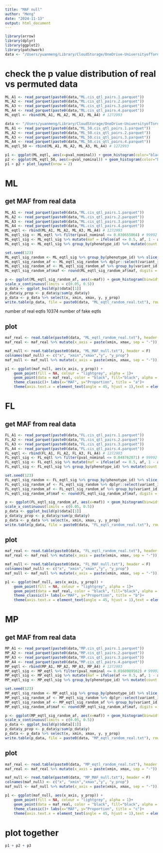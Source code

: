 ```yaml
---
title: "MAF null"
author: "Meng"
date: "2024-11-13"
output: html_document
---
```


```r
library(arrow)
library(dplyr)
library(ggplot2)
library(patchwork)
data <- "/Users/yuanmeng/Library/CloudStorage/OneDrive-UniversityofToronto/Manuscripts/rumex_eqtl/eqtl/"
```

# check the p value distribution of real vs permuted data
```r
ML_A1 <- read_parquet(paste0(data,"ML.cis_qtl_pairs.1.parquet"))
ML_A2 <- read_parquet(paste0(data,"ML.cis_qtl_pairs.2.parquet"))
ML_A3 <- read_parquet(paste0(data,"ML.cis_qtl_pairs.3.parquet"))
ML_A4 <- read_parquet(paste0(data,"ML.cis_qtl_pairs.4.parquet"))
ML_eqtl <- rbind(ML_A1, ML_A2, ML_A3, ML_A4) # 1272993

data <- "/Users/yuanmeng/Library/CloudStorage/OneDrive-UniversityofToronto/Manuscripts/rumex_eqtl/ml/"
ML_A1 <- read_parquet(paste0(data,"ML_50.cis_qtl_pairs.1.parquet"))
ML_A2 <- read_parquet(paste0(data,"ML_50.cis_qtl_pairs.2.parquet"))
ML_A3 <- read_parquet(paste0(data,"ML_50.cis_qtl_pairs.3.parquet"))
ML_A4 <- read_parquet(paste0(data,"ML_50.cis_qtl_pairs.4.parquet"))
ML_eqtl_50 <- rbind(ML_A1, ML_A2, ML_A3, ML_A4) # 1272993

p1 <- ggplot(ML_eqtl, aes(x=pval_nominal)) + geom_histogram(color="black", fill="white", binwidth = 0.005) + theme_classic() + xlab("p-value")+ggtitle("real")
p2 <- ggplot(ML_eqtl_50, aes(x=pval_nominal)) + geom_histogram(color="black", fill="white", binwidth = 0.005) + theme_classic() + xlab("p-value")+ggtitle("1 permutation")
p1 + p2 + plot_layout(nrow = 2)
```




# ML
## get MAF from real data
```r
ML_A1 <- read_parquet(paste0(data,"ML.cis_qtl_pairs.1.parquet"))
ML_A2 <- read_parquet(paste0(data,"ML.cis_qtl_pairs.2.parquet"))
ML_A3 <- read_parquet(paste0(data,"ML.cis_qtl_pairs.3.parquet"))
ML_A4 <- read_parquet(paste0(data,"ML.cis_qtl_pairs.4.parquet"))
ML_eqtl <- rbind(ML_A1, ML_A2, ML_A3, ML_A4) # 1272993
ML_eqtl_sig <- ML_eqtl %>% filter(pval_nominal <= 0.030655064) # 99992
ML_eqtl_sig <- ML_eqtl_sig %>% mutate(maf = ifelse(af <= 0.5, af, 1 - af))
ML_eqtl_sig <- ML_eqtl_sig %>% group_by(phenotype_id) %>% mutate(count = n()) %>% ungroup() %>% filter(count <= 10) # 28780

set.seed(123)
ML_eqtl_sig_random <- ML_eqtl_sig %>% group_by(phenotype_id) %>% slice_sample(n = 1) # 10671,8237
ML_eqtl_sig_random_af <- ML_eqtl_sig_random %>% dplyr::select(variant_id, maf) 
ML_eqtl_sig_random_af <- ML_eqtl_sig_random_af %>% group_by(variant_id) %>% mutate(count = n()) %>% ungroup() %>% filter(count == 1) # 10374, 7944
ML_eqtl_sig_random_af$maf <- round(ML_eqtl_sig_random_af$maf, digits = 3)

p <- ggplot(ML_eqtl_sig_random_af, aes(x=maf)) + geom_histogram(binwidth=0.05, , boundary = 0.05) +
scale_x_continuous(limits = c(0.05, 0.5))
p_data <- ggplot_build(p)$data[[1]]
p_data$y_prop <- p_data$y/sum(p_data$y) 
p_data <- p_data %>% select(x, xmin, xmax, y, y_prop)
write.table(p_data, file = paste0(data, "ML_eqtl_random_real.txt"), row.names = FALSE, quote = FALSE, sep = "\t", col.names = T) 
```

number of real eqtls 10374
number of fake eqtls

## plot
```r
maf_real <- read.table(paste0(data, "ML_eqtl_random_real.txt"), header = T)
maf_real <- maf_real %>% mutate(x_axis = paste(xmin, xmax, sep = "-"))

maf_null <- read.table(paste0(data, "ML_MAF_null.txt"), header = F)
colnames(maf_null) <- c("x", "xmin","xmax","y", "y_prop")
maf_null <- maf_null %>% mutate(x_axis = paste(xmin, xmax, sep = "-"))

p1 <- ggplot(maf_null, aes(x_axis, y_prop)) + 
    geom_point(fill = NA, colour = "lightgrey", alpha = 1)+
    geom_point(data = maf_real, color = "black", fill="black", alpha = 0.9)+ 
    theme_classic()+ labs(x="MAF", y="Proportion", title = "a")+
    theme(axis.text.x = element_text(angle = 45, hjust = 1),text = element_text(size = 10))
```

# FL
## get MAF from real data
```r
FL_A1 <- read_parquet(paste0(data,"FL.cis_qtl_pairs.1.parquet"))
FL_A2 <- read_parquet(paste0(data,"FL.cis_qtl_pairs.2.parquet"))
FL_A3 <- read_parquet(paste0(data,"FL.cis_qtl_pairs.3.parquet"))
FL_A4 <- read_parquet(paste0(data,"FL.cis_qtl_pairs.4.parquet"))
FL_eqtl <- rbind(FL_A1, FL_A2, FL_A3, FL_A4) # 1272993
FL_eqtl_sig <- FL_eqtl %>% filter(pval_nominal <= 0.048762071) # 99992
FL_eqtl_sig <- FL_eqtl_sig %>% mutate(maf = ifelse(af <= 0.5, af, 1 - af))
FL_eqtl_sig <- FL_eqtl_sig %>% group_by(phenotype_id) %>% mutate(count = n()) %>% ungroup() %>% filter(count <= 10) # 28780

set.seed(123)
FL_eqtl_sig_random <- FL_eqtl_sig %>% group_by(phenotype_id) %>% slice_sample(n = 1) # 10671,8237
FL_eqtl_sig_random_af <- FL_eqtl_sig_random %>% dplyr::select(variant_id, maf) 
FL_eqtl_sig_random_af <- FL_eqtl_sig_random_af %>% group_by(variant_id) %>% mutate(count = n()) %>% ungroup() %>% filter(count == 1) # 10374, 7944
FL_eqtl_sig_random_af$maf <- round(FL_eqtl_sig_random_af$maf, digits = 3)

p <- ggplot(FL_eqtl_sig_random_af, aes(x=maf)) + geom_histogram(binwidth=0.05, , boundary = 0.05) +
scale_x_continuous(limits = c(0.05, 0.5))
p_data <- ggplot_build(p)$data[[1]]
p_data$y_prop <- p_data$y/sum(p_data$y) 
p_data <- p_data %>% select(x, xmin, xmax, y, y_prop)
write.table(p_data, file = paste0(data, "FL_eqtl_random_real.txt"), row.names = FALSE, quote = FALSE, sep = "\t", col.names = T) 
```

## plot
```r
maf_real <- read.table(paste0(data, "FL_eqtl_random_real.txt"), header = T)
maf_real <- maf_real %>% mutate(x_axis = paste(xmin, xmax, sep = "-"))

maf_null <- read.table(paste0(data, "FL_MAF_null.txt"), header = F)
colnames(maf_null) <- c("x", "xmin","xmax","y", "y_prop")
maf_null <- maf_null %>% mutate(x_axis = paste(xmin, xmax, sep = "-"))

p1 <- ggplot(maf_null, aes(x_axis, y_prop)) + 
    geom_point(fill = NA, colour = "lightgrey", alpha = 1)+
    geom_point(data = maf_real, color = "black", fill="black", alpha = 0.9)+ 
    theme_classic()+ labs(x="MAF", y="Proportion", title = "b")+
    theme(axis.text.x = element_text(angle = 45, hjust = 1),text = element_text(size = 10))
```


# MP
## get MAF from real data
```r
MP_A1 <- read_parquet(paste0(data,"MP.cis_qtl_pairs.1.parquet"))
MP_A2 <- read_parquet(paste0(data,"MP.cis_qtl_pairs.2.parquet"))
MP_A3 <- read_parquet(paste0(data,"MP.cis_qtl_pairs.3.parquet"))
MP_A4 <- read_parquet(paste0(data,"MP.cis_qtl_pairs.4.parquet"))
MP_eqtl <- rbind(MP_A1, MP_A2, MP_A3, MP_A4) # 1272993
MP_eqtl_sig <- MP_eqtl %>% filter(pval_nominal <= 0.0160989562) # 99992
MP_eqtl_sig <- MP_eqtl_sig %>% mutate(maf = ifelse(af <= 0.5, af, 1 - af))
MP_eqtl_sig <- MP_eqtl_sig %>% group_by(phenotype_id) %>% mutate(count = n()) %>% ungroup() %>% filter(count <= 10) # 28780

set.seed(123)
MP_eqtl_sig_random <- MP_eqtl_sig %>% group_by(phenotype_id) %>% slice_sample(n = 1) # 10671,8237
MP_eqtl_sig_random_af <- MP_eqtl_sig_random %>% dplyr::select(variant_id, maf) 
MP_eqtl_sig_random_af <- MP_eqtl_sig_random_af %>% group_by(variant_id) %>% mutate(count = n()) %>% ungroup() %>% filter(count == 1) # 10374, 7944
MP_eqtl_sig_random_af$maf <- round(MP_eqtl_sig_random_af$maf, digits = 3)

p <- ggplot(MP_eqtl_sig_random_af, aes(x=maf)) + geom_histogram(binwidth=0.05, , boundary = 0.05) +
scale_x_continuous(limits = c(0.05, 0.5))
p_data <- ggplot_build(p)$data[[1]]
p_data$y_prop <- p_data$y/sum(p_data$y) 
p_data <- p_data %>% select(x, xmin, xmax, y, y_prop)
write.table(p_data, file = paste0(data, "MP_eqtl_random_real.txt"), row.names = FALSE, quote = FALSE, sep = "\t", col.names = T) 
```

## plot
```r
maf_real <- read.table(paste0(data, "MP_eqtl_random_real.txt"), header = T)
maf_real <- maf_real %>% mutate(x_axis = paste(xmin, xmax, sep = "-"))

maf_null <- read.table(paste0(data, "MP_MAF_null.txt"), header = F)
colnames(maf_null) <- c("x", "xmin","xmax","y", "y_prop")
maf_null <- maf_null %>% mutate(x_axis = paste(xmin, xmax, sep = "-"))

p1 <- ggplot(maf_null, aes(x_axis, y_prop)) + 
    geom_point(fill = NA, colour = "lightgrey", alpha = 1)+
    geom_point(data = maf_real, color = "black", fill="black", alpha = 0.9)+ 
    theme_classic()+ labs(x="MAF", y="Proportion", title = "c")+
    theme(axis.text.x = element_text(angle = 45, hjust = 1),text = element_text(size = 10))
```

# plot together
```r
p1 + p2 + p3
```


